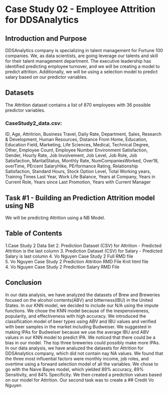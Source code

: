 # Case Study 02 - Employee Attrition for DDSAnalytics

## Introduction and Purpose
DDSAnalytics company is specializing in talent management for Fortune 100 companies. We, as data scientists, are going leverage our talents and skill for their talent management department. The executive leadership has identified predicting employee turnover, and we will be creating a model to predict attrition. Additionally, we will be using a selection model to predict salary based on our predictor variables.

## Datasets
The Attrition dataset contains a list of 870 employees with 36 possible predictor variables. 

### CaseStudy2_data.csv:  
ID, Age, Attritrion, Business Travel, Daily Rate, Department, Sales, Research & Development, Human Resources, Distance From Home, Education,  Education Field, Marketing, Life Sciences, Medical, Technical Degree, Other, Employee Count, Employee Number
Environment Satisfaction, Gender, Hourly Rate, Job Involvement, Job Level, Job Role, Job Satisfaction, MaritalStatus, Monthly Rate, NumCompaniesWorked, Over18, overTime, PErcent SalaryHike, PErformance Rating, Relationship Satisfaction, Standard Hours, Stock Option Level, Total Working years, Training Times Last Year, Work Life Balance, Years at Company, Years in Current Role, Years since Last Promotion, Years with Current Manager

## Task #1 - Building an Prediction Attrition model using NB
We will be predicting Attrition using a NB Model. 

## Table of Contents
1.Case Study 2 Data Set
2. Prediction Dataset (CSV) for Attrition - Predicted Attrition is the last column
3. Prediction Dataset (CSV) for Salary - Predicted Salary is last column
4. Vo Nguyen Case Study 2 Full RMD file  
5. Vo Nguyen Case Study 2 Prediction Attrition RMD File Knit html file  
4. Vo Nguyen Case Study 2 Predicition Salary RMD File  

## Conclusion
In our data analysis, we have analyzed the datasets of Brew and Breweries focused on the alcohol contents(ABV) and bitterness(IBU) in the United States. In our KNN model, we decided to include our N/A using the impute functions. We chose the KNN model because of the inexpensiveness, popularity, and effectiveness with high accuracy. We introduced the classification model of beer types using ABV and IBU values and verified with beer samples in the market including Budweiser. We suggested in making IPAs for Budweiser because we use the average IBU and ABV values in our KNN model to predict IPA. We noticed that there could be a bias in our model. The top three breweries could possibly make more IPAs. 
In our data analysis, we have analuzed the datasets for Attrition for DDSAnalytics company, which did not contain nay NA values. We found that the three most influential factors were monthly income, job roles, and overtime using a forward selection model of all the variables. We chose to go with the Naive Bayes model, which yielded 89% accuracy, 89% Sensitivity, and 84% Specificity. We then created a prediction values based on our model for Attrition. Our second task was to create a 
## Credit
Vo Nguyen
